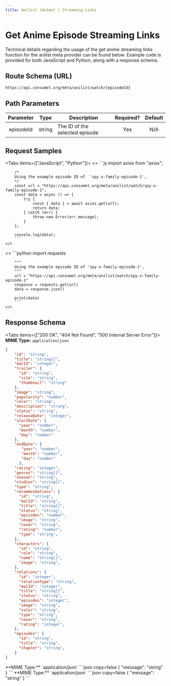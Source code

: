 ```yaml
---
title: Anilist (Anime) | Streaming Links
---
```



# Get Anime Episode Streaming Links

Technical details regarding the usage of the get anime streaming links function for the anilist meta provider can be found below.
Example code is provided for both JavaScript and Python, along with a response schema.

## Route Schema (URL)

```
https://api.consumet.org/meta/anilist/watch/{episodeId}
```

## Path Parameters

| Parameter |  Type  | Description                    | Required? | Default |
| :-------: | :----: | ------------------------------ | :-------: | :-----: |
| episodeId | string | The ID of the selected episode |    Yes    |   N/A   |

## Request Samples

<Tabs items={["JavaScript", "Python"]}>
  <Tab>
    <>
        ```js
        import axios from "axios";

        /*
        Using the example episode ID of  'spy-x-family-episode-1',
        */
        const url = "https://api.consumet.org/meta/anilist/watch/spy-x-family-episode-1";
        const data = async () => {
            try {
                const { data } = await axios.get(url);
                return data;
            } catch (err) {
                throw new Error(err.message);
            }
        };

        console.log(data);
        ```
    </>

  </Tab>
  <Tab>
    <>
        ```python
        import requests

        """
        Using the example episode ID of 'spy-x-family-episode-1',
        """
        url = "https://api.consumet.org/meta/anilist/watch/spy-x-family-episode-1"
        response = requests.get(url)
        data = response.json()

        print(data)
        ```
    </>

  </Tab>
</Tabs>

## Response Schema

<Tabs items={["200 OK", "404 Not Found", "500 Internal Server Error"]}>
  <Tab>
  **MIME Type:** `application/json`
  ```json copy=false
  {
      "id": "string",
      "title": "string[]",
      "malId": "integer",
      "trailer": {
        "id": "string",
        "site": "string",
        "thumbnail": "string"
      },
      "image": "string",
      "popularity": "number",
      "color": "string",
      "description": "string",
      "status": "string",
      "releaseDate": "integer",
      "startDate": {
        "year": "number",
        "month": "number",
        "day": "number"
      },
      "endDate": {
         "year": "number",
         "month": "number",
         "day": "number"
        },
      "rating": "integer",
      "genres": "string[]",
      "season": "string",
      "studios": "string[]",
      "type": "string",
      "recommendations": {
        "id": "string",
        "malId": "string",
        "title": "string[]",
        "status": "string",
        "episodes": "number",
        "image": "string",
        "cover": "string",
        "rating": "number",
        "type": "string",
      },
      "characters": {
        "id": "string",
        "role": "string",
        "name": "string[]",
        "image": "string",
      },
      "relations": {
        "id": "integer",
        "relationType": "string",
        "malId": "integer",
        "title": "string[]",
        "status": "string",
        "episodes": "integer",
        "image": "string",
        "color": "string",
        "type": "string",
        "cover": "string",
        "rating": "integer",
      },
      "episodes": {
        "id": "string",
        "title": "string",
        "chapter": "string",
      }
  }
  ```
  </Tab>
  <Tab>
  **MIME Type:** `application/json`
  ```json copy=false
  {
    "message": "string"
  }   
  ```
  </Tab>
  <Tab>
  **MIME Type:** `application/json`
  ```json copy=false
  {
    "message": "string"
  } 
  ```
  </Tab>
</Tabs>
